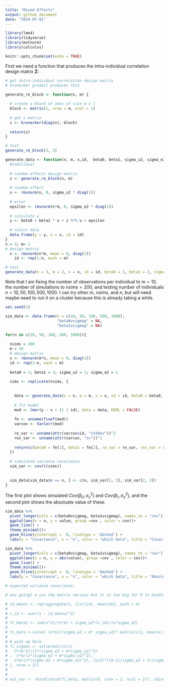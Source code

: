 ```yaml
---
title: "Mixed Effects"
output: github_document
date: "2024-07-01"
---
```


```r
library(lme4)
library(tidyverse)
library(mvtnorm)
library(calculus)

knitr::opts_chunk$set(echo = TRUE)
```



First we need a function that produces the intra-individual correlation design matrix $\mathbf{Z}$:

```r
# get intra-individual correlation design matrix
# kronecker product produces this

generate_re_block <- function(n, m) {
  
  # create a block of ones of size m x 1
  block <- matrix(1, nrow = m, ncol = 1)
  
  # get z matrix
  z <- kronecker(diag(n), block)
  
  return(z)
}

# test
generate_re_block(3, 2)
```


```r
generate_data <- function(n, m, x,id,  beta0, beta1, sigma_u2, sigma_e2) {
  #individual
  
  # random effects design matrix
  z <- generate_re_block(n, m)
  
  # random effect
  u <- rmvnorm(n, 0, sigma_u2 * diag(1))
  
  # error
  epsilon <- rmvnorm(n*m, 0, sigma_e2 * diag(1))
  
  # calculate y
  y <- beta0 + beta1 * x + z %*% u + epsilon
  
  # return data
  data.frame(y = y, x = x, id = id)
}
n = 3; m= 2
# design matrix
  x <- rmvnorm(n*m, mean = 0, diag(1))
    id <- rep(1:n, each = m)

# test
generate_data(n = 3, m = 2, x = x, id = id, beta0 = 1, beta1 = 2, sigma_u = 1, sigma_e = 1)
```

Note that I am fixing the number of observations per individual to $m = 10$, the number of simulations to $nsims = 200$, and testing number of individuals $n = 10, 50, 100, 500, 1000$. I can try other $m$, $nsims$, and $n$, but will need maybe need to run it on a cluster because this is already taking a while. 


```r
set.seed(1)

sim_data <- data.frame(n = c(10, 50, 100, 500, 1000), 
                       "beta0vsigmag" = NA, 
                       "beta1vsigmag" = NA)

for(n in c(10, 50, 100, 500, 1000)){
  
  nsims = 200
  m = 10
  # design matrix
  x <- rmvnorm(m*n, mean = 0, diag(1))
  id <- rep(1:n, each = m)
  
  beta0 = 1; beta1 = 2; sigma_u2 = 1; sigma_e2 = 1
  
  sims <- replicate(nsims, {
    
  
    data <- generate_data(n = n, m = m, x = x, id = id, beta0 = beta0, beta1 = beta1, sigma_u2 = sigma_u2, sigma_e2 = sigma_e2)
    
    # fit model
    mod <- lmer(y ~ x + (1 | id), data = data, REML = FALSE)
    
    fe <- unname(fixef(mod))
    varcov <- VarCorr(mod)
    
    re_var <- unname(attr(varcov$id, "stddev"))^2
    res_var <- unname(attr(varcov, "sc"))^2
  
    return(c(beta0 = fe[1], beta1 = fe[2], re_var = re_var, res_var = res_var))
  })
  
  # simulated variance covariance
  sim_var <- cov(t(sims))
  
  
  sim_data[sim_data$n == n, ] <- c(n, sim_var[1, 3], sim_var[2, 3])
}


```

The first plot shows simulated  $Cov(\beta_0, \sigma_\gamma^2 )$ and $Cov(\beta_1, \sigma_\gamma^2 )$, and the second plot shows the absoluate value of these.


```r
sim_data %>%
  pivot_longer(cols = c(beta0vsigmag, beta1vsigmag), names_to = "cov") %>%
  ggplot(aes(x = n, y = value, group =cov , color = cov))+
  geom_line() +
  theme_minimal()+
  geom_hline(yintercept =  0, linetype = 'dashed') + 
  labs(y = "Covariance", x = "n", color = "which beta", title = "Covariance Between Beta0, Beta1 and sigma^2_g (variance of the random effect)" )

sim_data %>%
  pivot_longer(cols = c(beta0vsigmag, beta1vsigmag), names_to = "cov") %>%
  ggplot(aes(x = n, y = abs(value), group =cov , color = cov))+
  geom_line() +
  theme_minimal()+
  geom_hline(yintercept =  0, linetype = 'dashed') + 
  labs(y = "Covariance", x = "n", color = "which beta", title = "Absoluate Value of Covariance Between Beta0, Beta1 and sigma^2_g (Variance of the Random Effect)" )
```


```r
# expected variance covariance:

# was goingt o use the matrix version but it is too big for R to handle

# id_means <- rep(aggregate(x, list(id), mean)$V1, each = m)
# 
# s_id <- sum((x - id_means)^2)
# 
# fi_beta1 <- sum(x^2)/(n*m) + sigma_u2*(s_id)/(n*sigma_e2)
# 
# fi_beta <-solve( (n*m)/(sigma_e2 + m* sigma_u2)* matrix(c(1, mean(x), mean(x), fi_beta1), nrow = 2))
# 
# # pick up here
# fi_sigmas <- solve(matrix(c(
#   n*(m^2)/(2*(sigma_e2 + m*sigma_u2)^2)
# ,  n*m/(2*(sigma_e2 + m*sigma_u2)^2), 
#   n*m/(2*(sigma_e2 + m*sigma_u2)^2), (n/2)*((m-1)/sigma_e2 + 1/(sigma_e2 + m*sigma_u2)^2)
# ), nrow = 2))
# 
# 
# est_var <- rbind(cbind(fi_beta, matrix(0, nrow = 2, ncol = 2)), cbind(matrix(0, nrow = 2, ncol = 2), fi_sigmas))
```

